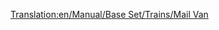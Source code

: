 [[Translation:en/Manual/Base Set/Trains/Mail Van]]
{{es/Manual/Base Set/Trains/Vagones|Imagen=[[File:en/Manual/Base Set/Trains/Mailvan.png|Furgón de Correos estándar]] [[File:en/Manual/Base Set/Trains/Mailvanx.png|Furgón de Correos de Fantasía]]
|Nombre=Furgón de Correos
|PrecioNormal=2.670 € (1.335 £)
|PesoNormal=21 / 28 t
|CapacidadNormal=30 sacas de correo
|PrecioMono="
|PesoMono=21 / 29 t
|CapacidadMono=35 sacas de correo
|PrecioMag="
|PesoMag=21 / 30 t
|CapacidadMag=37 sacas de correo
|Descripción=Es sólo un furgón que transporta correo.
}}